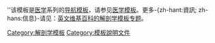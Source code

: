 ''该模板是[[医学]]系列的[[Wikipedia:导航模板|导航模板]]，请参见[[Template:醫學|医学模板]]。更多-{zh-hant:資訊; zh-hans:信息}-请见：[[:en:Wikipedia:WikiProject Anatomy#Templates|英文维基百科的解剖学模板专题]]。

<noinclude>
[[Category:解剖学模板]]
[[Category:模板說明文件]]
</noinclude>